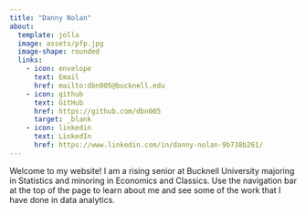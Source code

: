 ```yaml
---
title: "Danny Nolan"
about: 
  template: jolla
  image: assets/pfp.jpg
  image-shape: rounded
  links: 
    - icon: envelope
      text: Email
      href: mailto:dbn005@bucknell.edu
    - icon: github
      text: GitHub
      href: https://github.com/dbn005  
      target: _blank
    - icon: linkedin
      text: LinkedIn
      href: https://www.linkedin.com/in/danny-nolan-9b738b261/  
---
```


Welcome to my website! I am a rising senior at Bucknell University majoring in 
Statistics and minoring in Economics and Classics.  Use the navigation bar at the top of the page to learn about me and see some of the work that I have done in data analytics.